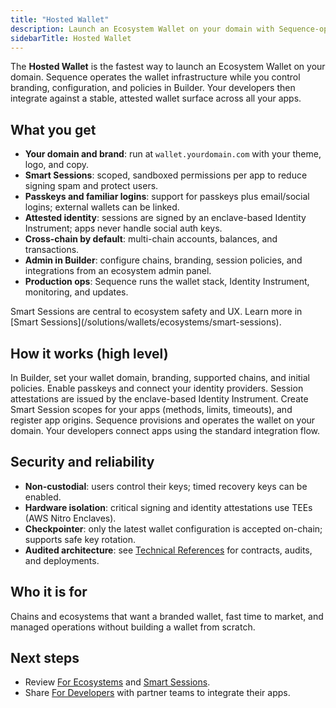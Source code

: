```yaml
---
title: "Hosted Wallet"
description: Launch an Ecosystem Wallet on your domain with Sequence-operated infrastructure, branding control, Smart Sessions, and passkey-based auth.
sidebarTitle: Hosted Wallet
---
```


The **Hosted Wallet** is the fastest way to launch an Ecosystem Wallet on your domain. Sequence operates the wallet infrastructure while you control branding, configuration, and policies in Builder. Your developers then integrate against a stable, attested wallet surface across all your apps.

## What you get

- **Your domain and brand**: run at `wallet.yourdomain.com` with your theme, logo, and copy.
- **Smart Sessions**: scoped, sandboxed permissions per app to reduce signing spam and protect users.
- **Passkeys and familiar logins**: support for passkeys plus email/social logins; external wallets can be linked.
- **Attested identity**: sessions are signed by an enclave-based Identity Instrument; apps never handle social auth keys.
- **Cross-chain by default**: multi-chain accounts, balances, and transactions.
- **Admin in Builder**: configure chains, branding, session policies, and integrations from an ecosystem admin panel.
- **Production ops**: Sequence runs the wallet stack, Identity Instrument, monitoring, and updates.

<Info>
Smart Sessions are central to ecosystem safety and UX. Learn more in [Smart Sessions](/solutions/wallets/ecosystems/smart-sessions).
</Info>

## How it works (high level)

<Steps>
  <Step title="Configure your ecosystem">
    In Builder, set your wallet domain, branding, supported chains, and initial policies.
  </Step>
  <Step title="Set up identity and auth">
    Enable passkeys and connect your identity providers. Session attestations are issued by the enclave-based Identity Instrument.
  </Step>
  <Step title="Define session policies">
    Create Smart Session scopes for your apps (methods, limits, timeouts), and register app origins.
  </Step>
  <Step title="Launch">
    Sequence provisions and operates the wallet on your domain. Your developers connect apps using the standard integration flow.
  </Step>
</Steps>

## Security and reliability

- **Non-custodial**: users control their keys; timed recovery keys can be enabled.
- **Hardware isolation**: critical signing and identity attestations use TEEs (AWS Nitro Enclaves).
- **Checkpointer**: only the latest wallet configuration is accepted on-chain; supports safe key rotation.
- **Audited architecture**: see [Technical References](/solutions/technical-references/overview) for contracts, audits, and deployments.

## Who it is for

Chains and ecosystems that want a branded wallet, fast time to market, and managed operations without building a wallet from scratch.

## Next steps

- Review [For Ecosystems](/solutions/wallets/ecosystems/overview) and [Smart Sessions](/solutions/wallets/ecosystems/smart-sessions).
- Share [For Developers](/solutions/wallets/developers/overview) with partner teams to integrate their apps.
